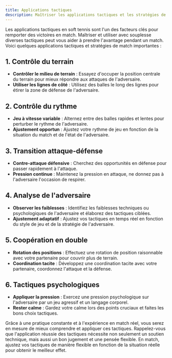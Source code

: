 ```yaml
---
title: Applications tactiques
description: Maîtriser les applications tactiques et les stratégies de match en soft tennis
---
```


Les applications tactiques en soft tennis sont l'un des facteurs clés pour remporter des victoires en match. Maîtriser et utiliser avec souplesse diverses tactiques peut vous aider à prendre l'avantage pendant un match. Voici quelques applications tactiques et stratégies de match importantes :

## 1. Contrôle du terrain

- **Contrôler le milieu de terrain** : Essayez d'occuper la position centrale du terrain pour mieux répondre aux attaques de l'adversaire.
- **Utiliser les lignes de côté** : Utilisez des balles le long des lignes pour étirer la zone de défense de l'adversaire.

## 2. Contrôle du rythme

- **Jeu à vitesse variable** : Alternez entre des balles rapides et lentes pour perturber le rythme de l'adversaire.
- **Ajustement opportun** : Ajustez votre rythme de jeu en fonction de la situation du match et de l'état de l'adversaire.

## 3. Transition attaque-défense

- **Contre-attaque défensive** : Cherchez des opportunités en défense pour passer rapidement à l'attaque.
- **Pression continue** : Maintenez la pression en attaque, ne donnez pas à l'adversaire l'occasion de respirer.

## 4. Analyse de l'adversaire

- **Observer les faiblesses** : Identifiez les faiblesses techniques ou psychologiques de l'adversaire et élaborez des tactiques ciblées.
- **Ajustement adaptatif** : Ajustez vos tactiques en temps réel en fonction du style de jeu et de la stratégie de l'adversaire.

## 5. Coopération en double

- **Rotation des positions** : Effectuez une rotation de position raisonnable avec votre partenaire pour couvrir plus de terrain.
- **Coordination tacite** : Développez une coordination tacite avec votre partenaire, coordonnez l'attaque et la défense.

## 6. Tactiques psychologiques

- **Appliquer la pression** : Exercez une pression psychologique sur l'adversaire par un jeu agressif et un langage corporel.
- **Rester calme** : Gardez votre calme lors des points cruciaux et faites les bons choix tactiques.

Grâce à une pratique constante et à l'expérience en match réel, vous serez en mesure de mieux comprendre et appliquer ces tactiques. Rappelez-vous que l'application réussie des tactiques nécessite non seulement un soutien technique, mais aussi un bon jugement et une pensée flexible. En match, ajustez vos tactiques de manière flexible en fonction de la situation réelle pour obtenir le meilleur effet.
